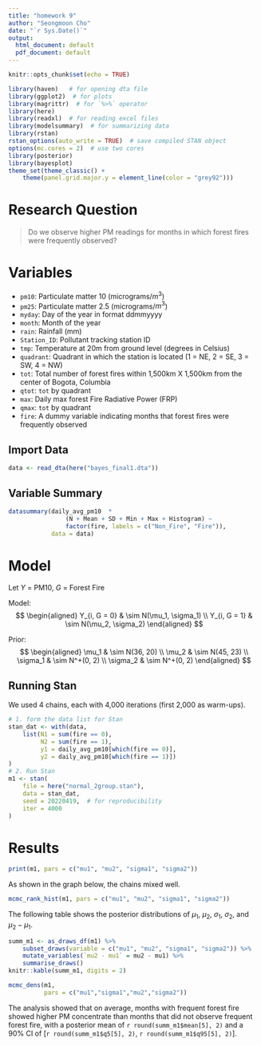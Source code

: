 ---
title: "homework 9"
author: "Seongmoon Cho"
date: "`r Sys.Date()`"
output:
  html_document: default
  pdf_document: default
---

```{r setup, include=FALSE}
knitr::opts_chunk$set(echo = TRUE)
```

```{r load-pkg, message = FALSE}
library(haven)   # for opening dta file
library(ggplot2)  # for plots
library(magrittr)  # for `%>%` operator
library(here)
library(readxl)  # for reading excel files
library(modelsummary)  # for summarizing data
library(rstan)
rstan_options(auto_write = TRUE)  # save compiled STAN object
options(mc.cores = 2)  # use two cores
library(posterior)
library(bayesplot)
theme_set(theme_classic() +
    theme(panel.grid.major.y = element_line(color = "grey92")))
```

# Research Question

> Do we observe higher PM readings for months in which forest fires were frequently observed?


# Variables

- `pm10`: Particulate matter 10 (micrograms/$m^3$)
- `pm25`: Particulate matter 2.5 (micrograms/$m^3$)
- `myday`: Day of the year in format ddmmyyyy
- `month`: Month of the year
- `rain`: Rainfall (mm)
- `Station_ID`: Pollutant tracking station ID
- `tmp`: Temperature at 20m from ground level (degrees in Celsius)
- `quadrant`: Quadrant in which the station is located (1 = NE, 2 = SE, 3 = SW, 4 = NW)
- `tot`: Total number of forest fires within 1,500km X 1,500km from the center of Bogota, Columbia
- `qtot`: `tot` by quadrant
- `max`: Daily max forest Fire Radiative Power (FRP)
- `qmax`: `tot` by quadrant
- `fire`: A dummy variable indicating months that forest fires were frequently observed

## Import Data

```{r data import}
data <- read_dta(here("bayes_final1.dta"))
```

## Variable Summary

```{r summ-var}
datasummary(daily_avg_pm10  * 
                (N + Mean + SD + Min + Max + Histogram) ~
                factor(fire, labels = c("Non_Fire", "Fire")),
            data = data)
```

# Model

Let $Y$ = PM10, $G$ = Forest Fire

Model:
$$
  \begin{aligned}
    Y_{i, G = 0} & \sim N(\mu_1, \sigma_1) \\
    Y_{i, G = 1} & \sim N(\mu_2, \sigma_2)
  \end{aligned}
$$

Prior:
$$
  \begin{aligned}
    \mu_1 & \sim N(36, 20) \\
    \mu_2 & \sim N(45, 23) \\
    \sigma_1 & \sim N^+(0, 2) \\
    \sigma_2 & \sim N^+(0, 2)
  \end{aligned}
$$

## Running Stan

We used 4 chains, each with 4,000 iterations (first 2,000 as warm-ups). 

```{r m1, results = "hide"}
# 1. form the data list for Stan
stan_dat <- with(data,
    list(N1 = sum(fire == 0),
         N2 = sum(fire == 1),
         y1 = daily_avg_pm10[which(fire == 0)],
         y2 = daily_avg_pm10[which(fire == 1)])
)
# 2. Run Stan
m1 <- stan(
    file = here("normal_2group.stan"),
    data = stan_dat,
    seed = 20220419,  # for reproducibility
    iter = 4000
)
```

# Results
```{r}
print(m1, pars = c("mu1", "mu2", "sigma1", "sigma2"))
```


As shown in the graph below, the chains mixed well.

```{r rank-hist-m1}
mcmc_rank_hist(m1, pars = c("mu1", "mu2", "sigma1", "sigma2"))
```

The following table shows the posterior distributions of $\mu_1$, $\mu_2$, $\sigma_1$, $\sigma_2$, and $\mu_2 - \mu_1$.

```{r summ-m1}
summ_m1 <- as_draws_df(m1) %>%
    subset_draws(variable = c("mu1", "mu2", "sigma1", "sigma2")) %>%
    mutate_variables(`mu2 - mu1` = mu2 - mu1) %>%
    summarise_draws()
knitr::kable(summ_m1, digits = 2)
```

```{r mcmc_dens}
mcmc_dens(m1, 
          pars = c("mu1","sigma1","mu2","sigma2"))
```

The analysis showed that on average, months with frequent forest fire showed higher PM concentrate than months that did not observe frequent forest fire, with a posterior mean of `r round(summ_m1$mean[5], 2)` and a 90% CI of [`r round(summ_m1$q5[5], 2)`, `r round(summ_m1$q95[5], 2)`].